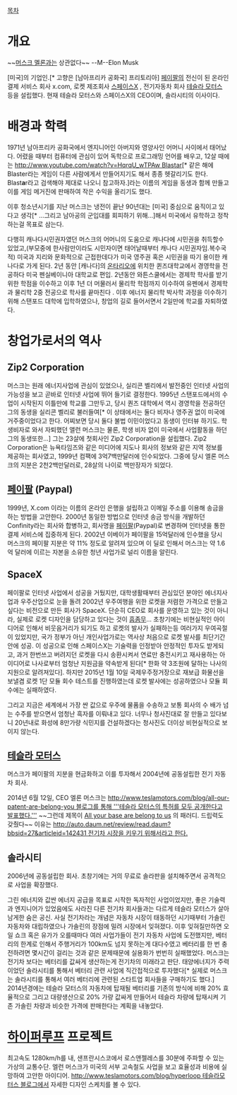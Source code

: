 [[목차]]
= 개요 =
~~[[멜론|머스크 멜론]]과는 상관없다~~
--M--Elon Musk

[미국]의 기업인.[* 고향은 [남아프리카 공화국] 프리토리아] [[페이팔]]의 전신이 된 온라인 결제 서비스 회사 x.com, 로켓 제조회사 [[스페이스X]] , 전기자동차 회사 [[테슬라 모터스]] 등을 설립했다. 현재 테슬라 모터스와 스페이스X의 CEO이며, 솔라시티의 이사이다.

= 배경과 학력 =
1971년 남아프리카 공화국에서 엔지니어인 아버지와 영양사인 어머니 사이에서 태어났다. 어렸을 때부터 컴퓨터에 관심이 있어 독학으로 프로그래밍 언어를 배우고, 12살 때에는 [[http://www.youtube.com/watch?v=HqrqU_wTPAw Blastar]][* 같은 해에 Blaster라는 게임이 다른 사람에게서 만들어지기도 해서 종종 헷갈리기도 한다. Blast'''a'''r라고 검색해야 제대로 나오니 참고하자.]라는 이름의 게임을 동생과 함께 만들고 이를 게임 메거진에 판매하여 작은 수익을 올리기도 했다.

이후 청소년시기를 지난 머스크는 냉전이 끝난 90년대는 [미국] 중심으로 움직이고 있다고 생각[* ...그리고 남아공의 군입대를 회피하기 위해...]해서 미국에서 유학하고 정착하는걸 목표로 삼는다. 

다행히 캐나다시민권자였던 머스크의 어머니의 도움으로 캐나다에 시민권을 취득할수 있었고,(부모중에 한사람만이라도 시민자이면 태어날때부터 캐나다 시민권자임.복수국적) 미국과 지리와 문화적으로 근접한데다가 미국 영주권 혹은 시민권을 따기 용이한 캐나다로 가게 된다. 2년 동안 [캐나다]의 [[온타리오]]에 위치한 퀸즈대학교에서 경영학을 전공하다 미국 펜실베이니아 대학교로 편입. 2년동안 와튼스쿨에서는 경제학 학사를 받기 위한 학점을 이수하고 이후 1년 더 머물러서 물리학 학점까지 이수하여 유펜에서 경제학과 물리학 2중 전공으로 학사를 끝마친다 . 이후 에너지 물리학 박사학 과정을 이수하기 위해 스탠포드 대학에 입학하였으나, 창업의 길로 들어서면서 2일만에 학교를 자퇴하였다.
= 창업가로서의 역사 =
== Zip2 Corporation ==
머스크는 원래 에너지사업에 관심이 있었으나, 실리콘 벨리에서 발전중인 인터넷 사업의 가능성을 보고 곧바로 인터넷 사업에 뛰어 들기로 결정한다. 1995년 스탠포드에서의 수업이 시작된지 이틀만에 학교를 그만두고, 당시 퀀즈 대학에서 역시 경영학을 전공하던 그의 동생을 실리콘 벨리로 불러들여[* 이 상태에서는 둘다 비자나 영주권 없이 미국에 거주중이었다고 한다. 어찌보면 당시 둘다 불법 이민이었다고 동생이 인터뷰 하기도. 학생비자로 와서 자퇴했던 앨런 머스크는 물론, 학생 비자 없이 미국에서 사업활동을 하던 그의 동생또한...] 그는 23살에 첫회사인 Zip2 Corporation을 설립했다. Zip2 Corporation은 뉴욕타임즈와 같은 미디어에 지도나 회사의 정보와 같은 지역 정보를 제공하는 회사였고, 1999년 컴팩에 3억7백만달러에 인수되었다. 그중에 당시 엘론 머스크의 지분은 2천2백만달러로, 28살의 나이로 백만장자가 되었다. 

== [[페이팔]] (Paypal) ==
1999년, X.com 이라는 이름의 온라인 은행을 설립하고 이메일 주소를 이용해 송금을 하는 방법을 고안한다. 2000년 동일한 방법으로 인터넷 송금 방식을 개발하던 Confinity라는 회사와 합병하고, 회사명을 [[페이팔]](Paypal)로 변경하며 인터넷을 통한 결제 서비스에 집중하게 된다. 2002년 이베이가 페이팔을 15억달러에 인수했을 당시 머스크의 페이팔 지분은 약 11% 정도로 알려져 있으며 이 딜로 인해서 머스크는 약 1.6억 달러에 이르는 자본을 소유한 청년 사업가로 널리 이름을 알린다. 

== SpaceX ==
페이팔로 인터넷 사업에서 성공을 거뒀지만, 대학생활때부터 관심있던 분야인 에너지사업과 우주산업으로 눈을 돌려 2002년 우주여행을 위한 로켓을 저렴한 가격으로 만들고 싶다는 비전으로 만든 회사가 SpaceX. 단순히 CEO로 회사를 운영하고 있는 것이 아니라, 실제로 로켓 디자인을 담당하고 있다는 것이 [[흠좀무]]... 초창기에는 비현실적인 아이디어로 인해서 비웃음거리가 되기도 하고 로켓의 발사가 실패하는등 여러가지 우여곡절이 있었지만, 국가 정부가 아닌 개인사업가로는 역사상 처음으로 로켓 발사를 최단기간안에 성공. 이 성공으로 인해 스페이스X는 기술력을 인정받아 안정적인 투자도 받게되고, 과거 한번쓰고 버려지던 로켓을 다시 송환시켜서 연료만 충전시키고 재사용하는 아이디어로 나사로부터 엄청난 지원금을 약속받게 된다[* 한화 약 3조원에 달하는 나사의 지원으로 알려져있다]. 하지만 2015년 1월 10일 국제우주정거장으로 재보급 화물선을 보낼겸 로켓 1단 모듈 회수 테스트를 진행하였는데 로켓 발사에는 성공하였으나 모듈 회수에는 실패하였다.

그리고 지금은 세계에서 가장 싼 값으로 우주에 물품을 수송하고 보통 회사의 수 배가 넘는 수주를 받으면서 엄청난 흑자를 이뤄내고 있다. 너무나 청사진대로 잘 만들고 있다보니 20년내로 화성에 8만가량 식민지를 건설하겠다는 청사진도 더이상 비현실적으로 보이지 않는다. 
== [[테슬라 모터스]] ==
머스크가 페이팔의 지분을 현금화하고 이를 투자해서 2004년에 공동설립한 전기 자동차 회사.

2014년 6월 12일, CEO 엘론 머스크는 [[http://www.teslamotors.com/blog/all-our-patent-are-belong-you  블로그를 통해 '''테슬라 모터스의 특허를 모두 공개한다고 발표했다.''']] ~~그런데 제목이 [[All your base are belong to us]] 의 패러디. 드립력도 갖췄다~~ 이유는 [[http://auto.daum.net/review/read.daum?bbsid=27&articleid=142431 전기차 시장을 키우기 위해서라고 한다. ]]

== 솔라시티 ==
2006년에 공동설립한 회사. 초창기에는 거의 무료로 솔라판을 설치해주면서 공격적으로 사업을 확장했다. 

그린 에너지와 값싼 에너지 공급을 목표로 시작한 독자적인 사업이었지만, 좋은 기술력과 엔지니어가 있었음에도 사라진 다른 전기차 회사들과는 다르게 테슬라 모터스가 살아남게한 숨은 공신. 사실 전기차라는 개념은 자동차 시장이 태동하던 시기때부터 가솔린자동차와 대립하였으나 가솔린의 장점에 밀려 시장에서 잊혀졌다. 이후 잊혀질만하면 오일 쇼크 혹은 유가가 오를때마다 여러 사업가들이 전기 자동차 사업에 도전했지만, 베터리의 한계로 인해서 주행거리가 100km도 넘지 못하는게 대다수였고 베터리를 한 번 충전하려면 몇시간이 걸리는 것과 같은 문제때문에 실용화가 번번히 실패했었다. 머스크는 전기차 보다는 베터리를 값싸게 생산하는게 전기차의 미래라고 판단. 태양에너지가 주력이었던 솔라시티를 통해서 베터리 관련 사업에 직간접적으로 투자했다[* 실제로 머스크는 솔라시티를 통해서 여러 베터리에 관련된 스타트업 회사들을 구매하기도 했다.] 2014년경에는 테슬라 모터스의 자동차에 탑재될 베터리를 기존의 방식에 비해 20% 효율적으로 그리고 대량생산으로 20% 가량 값싸게 만들어서 테슬라 차량에 탑재시켜 기존 가솔린 차량과 비슷한 가격에 판매한다는 계획을 내놓았다. 

= [[하이퍼루프]] 프로젝트 =
최고속도 1280km/h를 내, 샌프란시스코에서 로스앤젤레스를 30분에 주파할 수 있는 가상의 교통수단. 엘런 머스크가 미국의 서부 고속철도 사업을 보고 효율성과 비용에 실망하여 고안한 아이디어. [[http://www.teslamotors.com/blog/hyperloop 테슬라모터스 블로그]]에서 자세한 디자인 스케치를 볼 수 있다.
